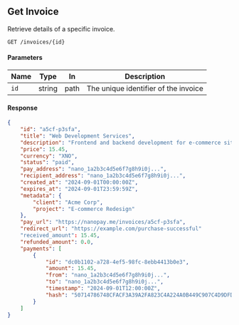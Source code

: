 ## Get Invoice

Retrieve details of a specific invoice.

```http
GET /invoices/{id}
```

#### Parameters

| Name | Type   | In   | Description                          |
| ---- | ------ | ---- | ------------------------------------ |
| `id` | string | path | The unique identifier of the invoice |

#### Response

```json
{
	"id": "a5cf-p3sfa",
	"title": "Web Development Services",
	"description": "Frontend and backend development for e-commerce site",
	"price": 15.45,
	"currency": "XNO",
	"status": "paid",
	"pay_address": "nano_1a2b3c4d5e6f7g8h9i0j...",
	"recipient_address": "nano_1a2b3c4d5e6f7g8h9i0j...",
	"created_at": "2024-09-01T00:00:00Z",
	"expires_at": "2024-09-01T23:59:59Z",
	"metadata": {
		"client": "Acme Corp",
		"project": "E-commerce Redesign"
	},
	"pay_url": "https://nanopay.me/invoices/a5cf-p3sfa",
	"redirect_url": "https://example.com/purchase-successful"
	"received_amount": 15.45,
	"refunded_amount": 0.0,
	"payments": [
		{
			"id": "dc0b1102-a728-4ef5-98fc-8ebb4413b0e3",
			"amount": 15.45,
			"from": "nano_1a2b3c4d5e6f7g8h9i0j...",
			"to": "nano_1a2b3c4d5e6f7g8h9i0j...",
			"timestamp": "2024-09-01T12:00:00Z",
			"hash": "50714786748CFACF3A39A2FA823C4A224A0B449C907C4D9DFD3975B87CC8F1BF"
		}
	]
}
```
